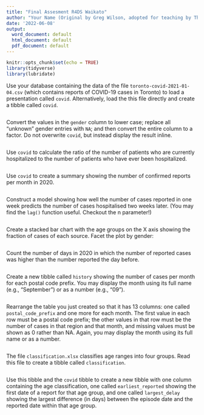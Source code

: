 ```yaml
---
title: "Final Assesment R4DS Waikato"
author: "Your Name (Original by Greg Wilson, adopted for teaching by Thomas Koentges)"
date: '2022-06-08'
output:
  word_document: default
  html_document: default
  pdf_document: default
---
```


```r
knitr::opts_chunk$set(echo = TRUE)
library(tidyverse)
library(lubridate)
```

Use your database containing the data of the file `toronto-covid-2021-01-04.csv` (which contains reports of COVID-19 cases in Toronto) to load a presentation called `covid`. Alternatively, load the this file directly and create a tibble called `covid`.

```r
```

Convert the values in the `gender` column to lower case; replace all "unknown" gender entries with `NA`; and then convert the entire column to a factor.
Do not overwrite `covid`, but instead display the result inline.

```r
```

Use `covid` to calculate the ratio of the number of patients who are currently hospitalized to the number of patients who have ever been hospitalized.

```r
```

Use `covid` to create a summary showing the number of confirmed reports per month in 2020.

```r
```

Construct a model showing how well the number of cases reported in one week predicts the number of cases hospitalised two weeks later.
(You may find the `lag()` function useful. Checkout the n parameter!)

```r
```

Create a stacked bar chart with the age groups on the X axis showing the fraction of cases of each source. Facet the plot by gender:

```r
```


Count the number of days in 2020 in which the number of reported cases was higher than the number reported the day before.

```r
```

Create a new tibble called `history` showing the number of cases per month for each postal code prefix.
You may display the month using its full name (e.g., "September") or as a number (e.g., "09").

```r
```

Rearrange the table you just created so that it has 13 columns: one called `postal_code_prefix` and one more for each month.
The first value in each row must be a postal code prefix;
the other values in that row must be the number of cases in that region and that month,
and missing values must be shown as 0 rather than NA.
Again, you may display the month using its full name or as a number.

```r
```

The file `classification.xlsx` classifies age ranges into four groups.
Read this file to create a tibble called `classification`.

```r
```

Use this tibble and the `covid` tibble to create a new tibble with one column containing the age classification, one called `earliest_reported` showing the first date of a report for that age group, and one called `largest_delay` showing the largest difference (in days) between the episode date and the reported date within that age group.

```r
```